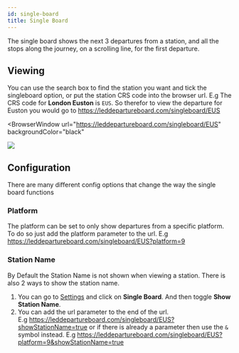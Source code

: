 ```yaml
---
id: single-board
title: Single Board
---
```



The single board shows the next 3 departures from a station, and all the stops along the journey, on a scrolling line, for the first departure.

## Viewing

You can use the search box to find the station you want and tick the singleboard option, or put the station CRS code into the browser url.
E.g The CRS code for **London Euston** is `EUS`. So therefor to view the departure for Euston you would go to <https://leddepartureboard.com/singleboard/EUS>

<BrowserWindow
  url="https://leddepartureboard.com/singleboard/EUS"
  backgroundColor="black"
>
  <img src="/img/board-types/EUS-singleboard.png"></img>
</BrowserWindow>

## Configuration

There are many different config options that change the way the single board functions

### Platform

The platform can be set to only show departures from a specific platform.  
To do so just add the platform parameter to the url. E.g <https://leddepartureboard.com/singleboard/EUS?platform=9>

### Station Name

By Default the Station Name is not shown when viewing a station. There is also 2 ways to show the station name.

1. You can go to [Settings](https://leddepartureboard.com/settings) and click on **Single Board**. And then toggle **Show Station Name**.
2. You can add the url parameter to the end of the url.  
   E.g <https://leddepartureboard.com/singleboard/EUS?showStationName=true> or if there is already a parameter then use the `&` symbol instead. E.g <https://leddepartureboard.com/singleboard/EUS?platform=9&showStationName=true>

<!-- ## Clickable Items

Various parts on each departure can be clicked to change something. -->
